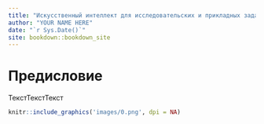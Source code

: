 ```yaml
---
title: "Искусственный интеллект для исследовательских и прикладных задач"
author: "YOUR NAME HERE"
date: "`r Sys.Date()`"
site: bookdown::bookdown_site
---
```


# Предисловие

ТекстТекстТекст

```r
knitr::include_graphics('images/0.png', dpi = NA)
```
